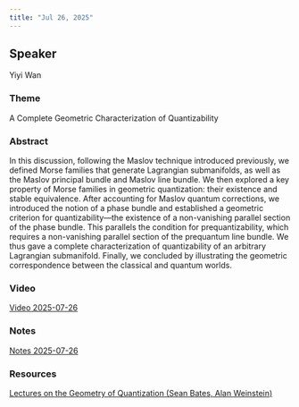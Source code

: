 ```yaml
---
title: "Jul 26, 2025"
---
```


## Speaker
Yiyi Wan

### Theme
A Complete Geometric Characterization of Quantizability

### Abstract
In this discussion, following the Maslov technique introduced previously, we defined Morse families that generate Lagrangian submanifolds, as well as the Maslov principal bundle and Maslov line bundle. We then explored a key property of Morse families in geometric quantization: their existence and stable equivalence. After accounting for Maslov quantum corrections, we introduced the notion of a phase bundle and established a geometric criterion for quantizability—the existence of a non-vanishing parallel section of the phase bundle. This parallels the condition for prequantizability, which requires a non-vanishing parallel section of the prequantum line bundle. We thus gave a complete characterization of quantizability of an arbitrary Lagrangian submanifold. Finally, we concluded by illustrating the geometric correspondence between the classical and quantum worlds.

### Video  
[Video 2025-07-26](https://drive.google.com/file/d/1QJlXiojRHcnPAlFKAsK-bzAeHZS9e-7L/view?usp=sharing)

### Notes  
[Notes 2025-07-26](https://drive.google.com/file/d/17Ew2-_ma8g6QbJSlQfOX2pwr6iBA2ujw/view?usp=sharing)

### Resources  
[Lectures on the Geometry of Quantization (Sean Bates, Alan Weinstein)](https://drive.google.com/file/d/1YcEe_MCJmHE-1rjy8RQVOuVwBl61h4WU/view?usp=sharing)